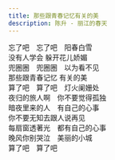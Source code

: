 ```yaml
---
title: 那些跟青春记忆有关的美
description: 陈升 - 丽江的春天
---
```


忘了吧　忘了吧　阳春白雪<br />没有人学会 躲开花儿娇媚<br />兜圈圈　兜圈圈　以为看不见<br />那些跟青春记忆 有关的美<br />算了吧　算了吧　灯火阑姗处<br />夜归的旅人啊　你不要觉得孤独<br />暗夜里来的人　有自己的心事<br />你不要无知去跟人说再见<br />每扇窗透著光　都有自己的心事<br />晚风你别哭泣　美丽的小城<br />算了吧　算了吧